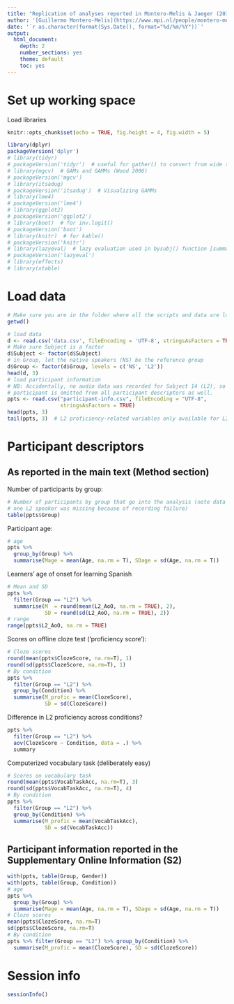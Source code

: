 ```yaml
---
title: "Replication of analyses reported in Montero-Melis & Jaeger (2019) in *BLC*"
author: '[Guillermo Montero-Melis](https://www.mpi.nl/people/montero-melis-guillermo)'
date: '`r as.character(format(Sys.Date(), format="%d/%m/%Y"))`'
output:
  html_document:
    depth: 2
    number_sections: yes
    theme: default
    toc: yes
---
```




Set up working space
====================

Load libraries

```r
knitr::opts_chunk$set(echo = TRUE, fig.height = 4, fig.width = 5)
```

```r
library(dplyr)
packageVersion('dplyr')
# library(tidyr)
# packageVersion('tidyr')  # useful for gather() to convert from wide to long
# library(mgcv)  # GAMs and GAMMs (Wood 2006)
# packageVersion('mgcv')
# library(itsadug)
# packageVersion('itsadug')  # Visualizing GAMMs
# library(lme4)
# packageVersion('lme4')
# library(ggplot2)
# packageVersion('ggplot2')
# library(boot)  # for inv.logit()
# packageVersion('boot')
# library(knitr)  # for kable()
# packageVersion('knitr')
# library(lazyeval)  # lazy evaluation used in bysubj() function [summarise_]
# packageVersion('lazyeval')
# library(effects)
# library(xtable)
```


Load data
=========

```r
# Make sure you are in the folder where all the scripts and data are located
getwd()
```


```r
# load data
d <- read.csv('data.csv', fileEncoding = 'UTF-8', stringsAsFactors = TRUE)
# Make sure Subject is a factor
d$Subject <- factor(d$Subject)
# in Group, let the native speakers (NS) be the reference group
d$Group <- factor(d$Group, levels = c('NS', 'L2'))
head(d, 3)
# load participant information 
# NB: Accidentally, no audio data was recorded for Subject 14 (L2), so this
# participant is omitted from all participant descriptors as well.
ppts <- read.csv("participant-info.csv", fileEncoding = "UTF-8", 
                 stringsAsFactors = TRUE)
head(ppts, 3)
tail(ppts, 3)  # L2 proficiency-related variables only available for L2ers
```


Participant descriptors
=======================

## As reported in the main text (Method section)

Number of participants by group:

```r
# Number of participants by group that go into the analysis (note data for
# one L2 speaker was missing because of recording failure)
table(ppts$Group)
```


Participant age:

```r
# age
ppts %>%
  group_by(Group) %>%
  summarise(Mage = mean(Age, na.rm = T), SDage = sd(Age, na.rm = T))
```


Learners' age of onset for learning Spanish 

```r
# Mean and SD
ppts %>%
  filter(Group == "L2") %>%
  summarise(M  = round(mean(L2_AoO, na.rm = TRUE), 2), 
            SD = round(sd(L2_AoO, na.rm = TRUE), 2))
# range
range(ppts$L2_AoO, na.rm = TRUE)
```



Scores on offline cloze test ('proficiency score'):

```r
# Cloze scores
round(mean(ppts$ClozeScore, na.rm=T), 1)
round(sd(ppts$ClozeScore, na.rm=T), 1)
# By condition
ppts %>% 
  filter(Group == "L2") %>% 
  group_by(Condition) %>%
  summarise(M_profic = mean(ClozeScore), 
            SD = sd(ClozeScore))
```


Difference in L2 proficiency across conditions?

```r
ppts %>% 
  filter(Group == "L2") %>%
  aov(ClozeScore ~ Condition, data = .) %>%
  summary
```


Computerized vocabulary task (deliberately easy)

```r
# Scores on vocabulary task
round(mean(ppts$VocabTaskAcc, na.rm=T), 3)
round(sd(ppts$VocabTaskAcc, na.rm=T), 4)
# By condition
ppts %>% 
  filter(Group == "L2") %>% 
  group_by(Condition) %>%
  summarise(M_profic = mean(VocabTaskAcc), 
            SD = sd(VocabTaskAcc))
```



## Participant information reported in the Supplementary Online Information (S2)


```r
with(ppts, table(Group, Gender))
with(ppts, table(Group, Condition))
# age
ppts %>%
  group_by(Group) %>%
  summarise(Mage = mean(Age, na.rm = T), SDage = sd(Age, na.rm = T))
# Cloze scores
mean(ppts$ClozeScore, na.rm=T)
sd(ppts$ClozeScore, na.rm=T)
# By condition
ppts %>% filter(Group == "L2") %>% group_by(Condition) %>%
  summarise(M_profic = mean(ClozeScore), SD = sd(ClozeScore))
```

Session info
============

```r
sessionInfo()
```


